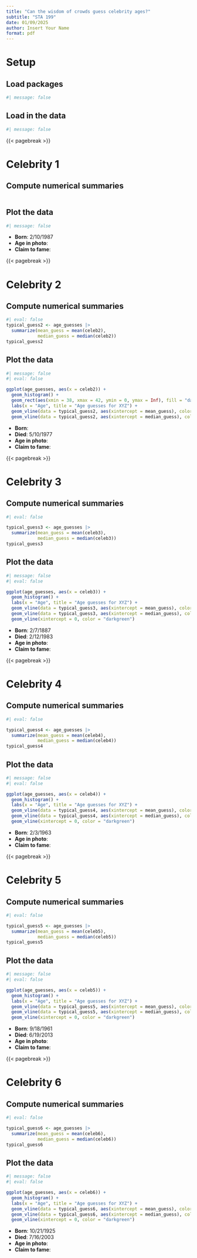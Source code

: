 ```yaml
---
title: "Can the wisdom of crowds guess celebrity ages?"
subtitle: "STA 199"
date: 01/09/2025
author: Insert Your Name
format: pdf
---
```


# Setup

## Load packages

```r
#| message: false

```

## Load in the data

```r
#| message: false

```

{{< pagebreak >}}

# Celebrity 1

## Compute numerical summaries

```r

```

## Plot the data

```r
#| message: false


```

-   **Born**: 2/10/1987
-   **Age in photo**:
-   **Claim to fame**:

{{< pagebreak >}}

# Celebrity 2

## Compute numerical summaries

```r
#| eval: false
typical_guess2 <- age_guesses |>
  summarize(mean_guess = mean(celeb2), 
            median_guess = median(celeb2))
typical_guess2
```

## Plot the data

```r
#| message: false
#| eval: false

ggplot(age_guesses, aes(x = celeb2)) + 
  geom_histogram() + 
  geom_rect(aes(xmin = 38, xmax = 42, ymin = 0, ymax = Inf), fill = "darkgreen") + 
  labs(x = "Age", title = "Age guesses for XYZ") + 
  geom_vline(data = typical_guess2, aes(xintercept = mean_guess), color = "red") + 
  geom_vline(data = typical_guess2, aes(xintercept = median_guess), color = "blue")
```

-   **Born**:
-   **Died**: 5/10/1977
-   **Age in photo**:
-   **Claim to fame**:

{{< pagebreak >}}

# Celebrity 3

## Compute numerical summaries

```r
#| eval: false

typical_guess3 <- age_guesses |>
  summarize(mean_guess = mean(celeb3), 
            median_guess = median(celeb3))
typical_guess3
```

## Plot the data

```r
#| message: false
#| eval: false

ggplot(age_guesses, aes(x = celeb3)) + 
  geom_histogram() + 
  labs(x = "Age", title = "Age guesses for XYZ") + 
  geom_vline(data = typical_guess3, aes(xintercept = mean_guess), color = "red") + 
  geom_vline(data = typical_guess3, aes(xintercept = median_guess), color = "blue") +
  geom_vline(xintercept = 0, color = "darkgreen")
```

-   **Born**: 2/7/1887 
-   **Died**: 2/12/1983
-   **Age in photo**:
-   **Claim to fame**:

{{< pagebreak >}}

# Celebrity 4

## Compute numerical summaries

```r
#| eval: false

typical_guess4 <- age_guesses |>
  summarize(mean_guess = mean(celeb4), 
            median_guess = median(celeb4))
typical_guess4
```

## Plot the data

```r
#| message: false
#| eval: false

ggplot(age_guesses, aes(x = celeb4)) + 
  geom_histogram() + 
  labs(x = "Age", title = "Age guesses for XYZ") + 
  geom_vline(data = typical_guess4, aes(xintercept = mean_guess), color = "red") + 
  geom_vline(data = typical_guess4, aes(xintercept = median_guess), color = "blue") +
  geom_vline(xintercept = 0, color = "darkgreen")
```

-   **Born**: 2/3/1963
-   **Age in photo**:
-   **Claim to fame**:

{{< pagebreak >}}

# Celebrity 5

## Compute numerical summaries

```r
#| eval: false

typical_guess5 <- age_guesses |>
  summarize(mean_guess = mean(celeb5), 
            median_guess = median(celeb5))
typical_guess5
```

## Plot the data

```r
#| message: false
#| eval: false

ggplot(age_guesses, aes(x = celeb5)) + 
  geom_histogram() + 
  labs(x = "Age", title = "Age guesses for XYZ") + 
  geom_vline(data = typical_guess5, aes(xintercept = mean_guess), color = "red") + 
  geom_vline(data = typical_guess5, aes(xintercept = median_guess), color = "blue") +
  geom_vline(xintercept = 0, color = "darkgreen")
```

-   **Born**: 9/18/1961
-   **Died**: 6/19/2013
-   **Age in photo**:
-   **Claim to fame**:

{{< pagebreak >}}

# Celebrity 6

## Compute numerical summaries

```r
#| eval: false

typical_guess6 <- age_guesses |>
  summarize(mean_guess = mean(celeb6), 
            median_guess = median(celeb6))
typical_guess6
```

## Plot the data

```r
#| message: false
#| eval: false

ggplot(age_guesses, aes(x = celeb6)) + 
  geom_histogram() + 
  labs(x = "Age", title = "Age guesses for XYZ") + 
  geom_vline(data = typical_guess6, aes(xintercept = mean_guess), color = "red") + 
  geom_vline(data = typical_guess6, aes(xintercept = median_guess), color = "blue") +
  geom_vline(xintercept = 0, color = "darkgreen")
```

-   **Born**: 10/21/1925
-   **Died**: 7/16/2003
-   **Age in photo**:
-   **Claim to fame**:
